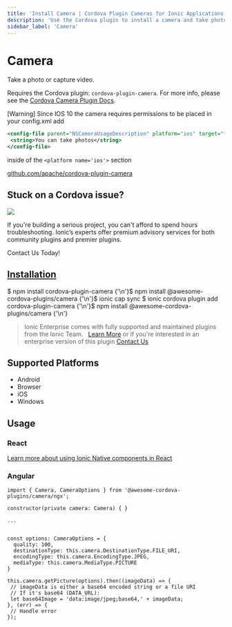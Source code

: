 ```yaml
---
title: 'Install Camera | Cordova Plugin Cameras for Ionic Applications'
description: 'Use the Cordova plugin to install a camera and take photos or capture videos in-app with Ionic Framework camera component for supported platforms.'
sidebar_label: 'Camera'
---
```



# Camera

Take a photo or capture video.

Requires the Cordova plugin: `cordova-plugin-camera`. For more info, please see the [Cordova Camera Plugin Docs](https://github.com/apache/cordova-plugin-camera).

[Warning] Since IOS 10 the camera requires permissions to be placed in your config.xml add

```xml
<config-file parent="NSCameraUsageDescription" platform="ios" target="*-Info.plist">
 <string>You can take photos</string>
</config-file>
```

inside of the `<platform name='ios'>` section

<p>
  <a href="https://github.com/apache/cordova-plugin-camera" target="_blank" rel="noopener" className="git-link">github.com/apache/cordova-plugin-camera</a>
</p>

<h2>Stuck on a Cordova issue?</h2>
<DocsCard
  className="cordova-ee-card"
  header="Don't waste precious time on plugin issues."
  href="https://ionicframework.com/sales?product_of_interest=Ionic%20Native"
>
  <div>
    <img src="/docs/icons/native-cordova-bot.png" className="cordova-ee-img" />
    <p>If you're building a serious project, you can't afford to spend hours troubleshooting. Ionic’s experts offer premium advisory services for both community plugins and premier plugins.</p>
    <DocsButton className="native-ee-detail">Contact Us Today!</DocsButton>
  </div>
</DocsCard>

<h2 id="installation">
  <a href="#installation">Installation</a>
</h2>
<Tabs
  groupId="runtime"
  defaultValue="Capacitor"
  values={[
    { value: 'Capacitor', label: 'Capacitor' },
    { value: 'Cordova', label: 'Cordova' },
    { value: 'Enterprise', label: 'Enterprise' },
  ]}
>
  <TabItem value="Capacitor">
    <CodeBlock className="language-shell">
      $ npm install cordova-plugin-camera {'\n'}$ npm install @awesome-cordova-plugins/camera {'\n'}$ ionic cap sync
    </CodeBlock>
  </TabItem>
  <TabItem value="Cordova">
    <CodeBlock className="language-shell">
      $ ionic cordova plugin add cordova-plugin-camera {'\n'}$ npm install @awesome-cordova-plugins/camera {'\n'}
    </CodeBlock>
  </TabItem>
  <TabItem value="Enterprise">
    <blockquote>
      Ionic Enterprise comes with fully supported and maintained plugins from the Ionic Team. &nbsp;
      <a className="btn" href="https://ionic.io/docs/premier-plugins">Learn More</a> or if you're interested in an enterprise version of this plugin <a className="btn" href="https://ionicframework.com/sales?product_of_interest=Ionic%20Enterprise%20Engine">Contact Us</a>
    </blockquote>
  </TabItem>
</Tabs>

## Supported Platforms

- Android
- Browser
- iOS
- Windows

## Usage

### React

[Learn more about using Ionic Native components in React](../native-community.mdx#react)

### Angular

```tsx
import { Camera, CameraOptions } from '@awesome-cordova-plugins/camera/ngx';

constructor(private camera: Camera) { }

...


const options: CameraOptions = {
  quality: 100,
  destinationType: this.camera.DestinationType.FILE_URI,
  encodingType: this.camera.EncodingType.JPEG,
  mediaType: this.camera.MediaType.PICTURE
}

this.camera.getPicture(options).then((imageData) => {
 // imageData is either a base64 encoded string or a file URI
 // If it's base64 (DATA_URL):
 let base64Image = 'data:image/jpeg;base64,' + imageData;
}, (err) => {
 // Handle error
});
```
